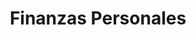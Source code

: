 ---
id: '1dd98397-f7fa-802d-8ea1-f4d6666674b8'
title: 'Finanzas Personales'
folder: 'Finanzas'
folder_color: 'green'
profesor(s): ''
tags:
  - Finanzas
banner: '/blog/series/1dd98397-f7fa-802d-8ea1-f4d6666674b8/banner.webp'
thumb: '/blog/series/1dd98397-f7fa-802d-8ea1-f4d6666674b8/thumb.webp'
image_width: 50
image_height: 34
image_hash: 'U6D+^=.700IA}@J.Myn5Q9#RTIO?IWv}OXs:'
image_blur: 'radial-gradient(at 0 0,#70583a,#00000000 50%),radial-gradient(at 33% 0,#87715c,#00000000 50%),radial-gradient(at 67% 0,#8f7867,#00000000 50%),radial-gradient(at 100% 0,#77604f,#00000000 50%),radial-gradient(at 0 50%,#747359,#00000000 50%),radial-gradient(at 33% 50%,#848d78,#00000000 50%),radial-gradient(at 67% 50%,#8b8f7a,#00000000 50%),radial-gradient(at 100% 50%,#80755a,#00000000 50%),radial-gradient(at 0 100%,#666a4f,#00000000 50%),radial-gradient(at 33% 100%,#757d6a,#00000000 50%),radial-gradient(at 67% 100%,#7c8070,#00000000 50%),radial-gradient(at 100% 100%,#666c59,#00000000 50%)'
created_time: '2025-04-22T14:35:00.000Z'
last_edited_time: '2025-05-04T23:43:00.000Z'
---